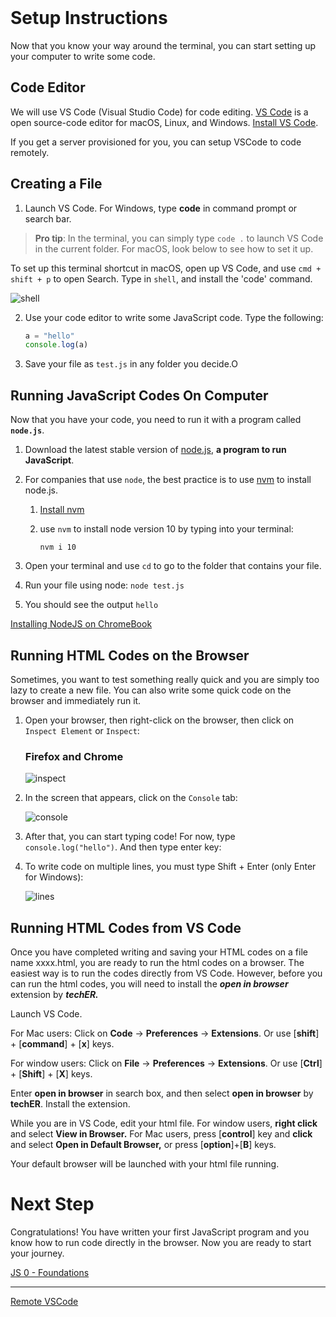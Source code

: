 
<br/>

# Setup Instructions

Now that you know your way around the terminal, you can start setting up your computer to write some code.

## Code Editor 

We will use VS Code (Visual Studio Code) for code editing. 
[VS Code](https://code.visualstudio.com/) is a open source-code editor for macOS, Linux, and Windows. 
[Install VS Code](https://code.visualstudio.com/).

If you get a server provisioned for you, you can setup VSCode to code remotely.

## Creating a File

1. Launch VS Code.  For Windows, type **code** in command prompt or search bar.

  >**Pro tip**: In the terminal, you can simply type `code .` to launch VS Code in the current folder. 
  For macOS, look below to see how to set it up. 

  To set up this terminal shortcut in macOS, open up VS Code, and use `cmd + shift + p` to open Search. 
  Type in `shell`, and install the 'code' command.

  ![shell](/assets/curriculum/lessons/devSetup/shell.png)

2. Use your code editor to write some JavaScript code. Type the following:

    ```jsx
    a = "hello"
    console.log(a)
    ```

3. Save your file as `test.js` in any folder you decide.O

## Running JavaScript Codes On Computer

Now that you have your code, you need to run it with a program called **`node.js`**.

1. Download the latest stable version of [node.js](https://nodejs.org/en/), **a program to run JavaScript**.
  1. For companies that use `node`, the best practice is to use [nvm](`https://github.com/nvm-sh/nvm`) to install node.js.
        1. [Install nvm](https://github.com/nvm-sh/nvm)
        2. use `nvm` to install node version 10 by typing into your terminal:

            `nvm i 10` 

2. Open your terminal and use `cd` to go to the folder that contains your file. 
3. Run your file using node: `node test.js`  
4. You should see the output `hello`  

[Installing NodeJS on ChromeBook](https://www.notion.so/Installing-NodeJS-on-ChromeBook-6ce67ee440674605b5ecafdeab7c9b3e)

## Running HTML Codes on the Browser

Sometimes, you want to test something really quick and you are simply too lazy to create a new file. You can also write some quick code on the browser and immediately run it. 

1. Open your browser, then right-click on the browser, then click on `Inspect Element`  or `Inspect`:

    ### Firefox and Chrome

    ![inspect](/assets/curriculum/lessons/devSetup/inspect.png)

2.  In the screen that appears, click on the `Console` tab:

    ![console](/assets/curriculum/lessons/devSetup/console.png)
3.  After that, you can start typing code! For now, type `console.log("hello")`. And then type enter key:

4. To write code on multiple lines, you must type Shift + Enter (only Enter for Windows):

    ![lines](/assets/curriculum/lessons/devSetup/lines.png)
## Running HTML Codes from VS Code

Once you have completed writing and saving your HTML codes on a file name xxxx.html, you are ready to run the html codes on a browser.  The easiest way is to run the codes directly from VS Code.  However, before you can run the html codes, you will need to install the ***open in browser*** extension by ***techER.*** 

Launch VS Code.

For Mac users: Click on **Code** → **Preferences** → **Extensions**. Or use [**shift**] + [**command**] + [**x**] keys.  

For window users: Click on **File** → **Preferences** → **Extensions**. Or use  [**Ctrl**] + [**Shift**] + [**X**] keys.

Enter **open in browser** in search box, and then select **open in browser** by **techER**. Install the extension. 

While you are in VS Code, edit your html file. For window users, **right click** and select **View in Browser.**  For Mac users,  press [**control**] key and **click** and select **Open in Default Browser,** or press [**option**]+[**B**] keys.

Your default browser will be launched with your html file running.

# Next Step

Congratulations! You have written your first JavaScript program and you know how to run code directly in the browser. Now you are ready to start your journey.

[JS 0 - Foundations](https://www.notion.so/JS-0-Foundations-a43ca620e54945b2b620bcda5f3cf672)

---

[Remote VSCode](https://www.notion.so/Remote-VSCode-da21983625cb4e688d93c39c6bd1d0f5)

